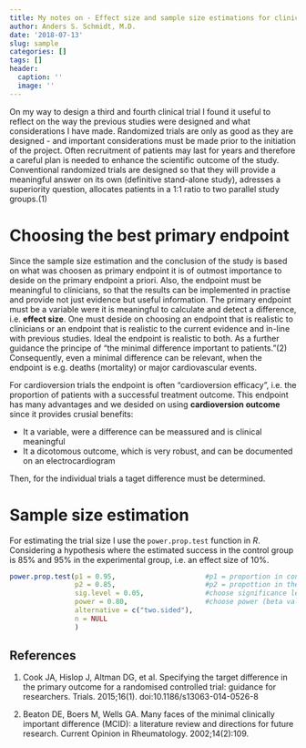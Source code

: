 ```yaml
---
title: My notes on - Effect size and sample size estimations for clinical trials
author: Anders S. Schmidt, M.D.
date: '2018-07-13'
slug: sample
categories: []
tags: []
header: 
  caption: ''
  image: ''
---
```


On my way to design a third and fourth clinical trial I found it useful to reflect on the way the previous studies were designed and what considerations I have made. Randomized trials are only as good as they are designed - and important considerations must be made prior to the initiation of the project. Often recruitment of patients may last for years and therefore a careful plan is needed to enhance the scientific outcome of the study. Conventional randomized trials are designed so that they will provide a meaningful answer on its own (definitive stand-alone study), adresses a superiority question, allocates patients in a 1:1 ratio to two parallel study groups.(1)

# Choosing the best primary endpoint
Since the sample size estimation and the conclusion of the study is based on what was choosen as primary endpoint it is of outmost importance to deside on the primary endpoint a priori. Also, the endpoint must be meaningful to clinicians, so that the results can be implemented in practise and provide not just evidence but useful information. The primary endpoint must be a variable were it is meaningful to calculate and detect a difference, i.e. **effect size**. One must deside on choosing an endpoint that is realistic to clinicians or an endpoint that is realistic to the current evidence and in-line with previous studies. Ideal the endpoint is realistic to both. As a further guidance the principe of "the minimal difference important to patients."(2) Consequently, even a minimal difference can be relevant, when the endpoint is e.g. deaths (mortality) or major cardiovascular events. 

For cardioversion trials the endpoint is often "cardioversion efficacy", i.e. the proportion of patients with a successful treatment outcome. This endpoint has many advantages and we desided on using **cardioversion outcome** since it provides crusial benefits: 

   - It a variable, were a difference can be meassured and is clinical meaningful
   - It a dicotomous outcome, which is very robust, and can be documented on an electrocardiogram

Then, for the individual trials a taget difference must be determined.      
         
# Sample size estimation

For estimating the trial size I use the `power.prop.test` function in *R*. Considering a hypothesis where the estimated success in the control group is 85% and 95% in the experimental group, i.e. an effect size of 10%. 

```r

power.prop.test(p1 = 0.95,                      #p1 = proportion in control group
                p2 = 0.85,                      #p2 = propottion in the experimental group
                sig.level = 0.05,               #choose significance level, standard is 0.05 (alfa value)
                power = 0.80,                   #choose power (beta value)
                alternative = c("two.sided"),   
                n = NULL
                )

```

## References

1. Cook JA, Hislop J, Altman DG, et al. Specifying the target difference in the primary outcome for a randomised controlled trial: guidance for researchers. Trials. 2015;16(1). doi:10.1186/s13063-014-0526-8

2. Beaton DE, Boers M, Wells GA. Many faces of the minimal clinically important difference (MCID): a literature review and directions for future research. Current Opinion in Rheumatology. 2002;14(2):109.

